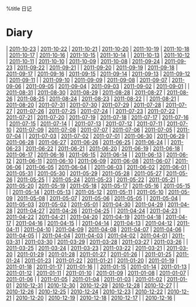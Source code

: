 %title 日记
= Diary =
| [[2011-10-23]] | [[2011-10-22]] | [[2011-10-21]] | [[2011-10-20]] | [[2011-10-19]] | [[2011-10-18]] | [[2011-10-17]] | [[2011-10-16]] | [[2011-10-15]] | [[2011-10-14]] |
| [[2011-10-13]] | [[2011-10-12]] | [[2011-10-11]] | [[2011-10-10]] | [[2011-10-09]] | [[2011-10-08]] | [[2011-09-24]] | [[2011-09-23]] | [[2011-09-22]] | [[2011-09-21]] |
| [[2011-09-20]] | [[2011-09-19]] | [[2011-09-18]] | [[2011-09-17]] | [[2011-09-16]] | [[2011-09-15]] | [[2011-09-14]] | [[2011-09-13]] | [[2011-09-12]] | [[2011-09-11]] |
| [[2011-09-10]] | [[2011-09-09]] | [[2011-09-08]] | [[2011-09-07]] | [[2011-09-06]] | [[2011-09-05]] | [[2011-09-04]] | [[2011-09-03]] | [[2011-09-02]] | [[2011-09-01]] |
| [[2011-08-31]] | [[2011-08-30]] | [[2011-08-29]] | [[2011-08-28]] | [[2011-08-27]] | [[2011-08-26]] | [[2011-08-25]] | [[2011-08-24]] | [[2011-08-23]] | [[2011-08-22]] |
| [[2011-08-21]] | [[2011-08-20]] | [[2011-07-31]] | [[2011-07-30]] | [[2011-07-29]] | [[2011-07-28]] | [[2011-07-27]] | [[2011-07-26]] | [[2011-07-25]] | [[2011-07-24]] |
| [[2011-07-23]] | [[2011-07-22]] | [[2011-07-21]] | [[2011-07-20]] | [[2011-07-19]] | [[2011-07-18]] | [[2011-07-17]] | [[2011-07-16]] | [[2011-07-15]] | [[2011-07-14]] |
| [[2011-07-13]] | [[2011-07-12]] | [[2011-07-11]] | [[2011-07-10]] | [[2011-07-09]] | [[2011-07-08]] | [[2011-07-07]] | [[2011-07-06]] | [[2011-07-05]] | [[2011-07-04]] |
| [[2011-07-03]] | [[2011-07-02]] | [[2011-07-01]] | [[2011-06-30]] | [[2011-06-29]] | [[2011-06-28]] | [[2011-06-27]] | [[2011-06-26]] | [[2011-06-25]] | [[2011-06-24]] |
| [[2011-06-23]] | [[2011-06-22]] | [[2011-06-21]] | [[2011-06-20]] | [[2011-06-19]] | [[2011-06-18]] | [[2011-06-17]] | [[2011-06-16]] | [[2011-06-15]] | [[2011-06-14]] |
| [[2011-06-13]] | [[2011-06-12]] | [[2011-06-11]] | [[2011-06-10]] | [[2011-06-09]] | [[2011-06-08]] | [[2011-06-07]] | [[2011-06-06]] | [[2011-06-05]] | [[2011-06-04]] |
| [[2011-06-03]] | [[2011-06-02]] | [[2011-06-01]] | [[2011-05-31]] | [[2011-05-30]] | [[2011-05-29]] | [[2011-05-28]] | [[2011-05-27]] | [[2011-05-26]] | [[2011-05-25]] |
| [[2011-05-24]] | [[2011-05-23]] | [[2011-05-22]] | [[2011-05-21]] | [[2011-05-20]] | [[2011-05-19]] | [[2011-05-18]] | [[2011-05-17]] | [[2011-05-16]] | [[2011-05-15]] |
| [[2011-05-14]] | [[2011-05-13]] | [[2011-05-12]] | [[2011-05-11]] | [[2011-05-10]] | [[2011-05-09]] | [[2011-05-08]] | [[2011-05-07]] | [[2011-05-06]] | [[2011-05-05]] |
| [[2011-05-04]] | [[2011-05-03]] | [[2011-05-02]] | [[2011-05-01]] | [[2011-04-30]] | [[2011-04-29]] | [[2011-04-28]] | [[2011-04-27]] | [[2011-04-26]] | [[2011-04-25]] |
| [[2011-04-24]] | [[2011-04-23]] | [[2011-04-22]] | [[2011-04-21]] | [[2011-04-20]] | [[2011-04-19]] | [[2011-04-18]] | [[2011-04-17]] | [[2011-04-16]] | [[2011-04-15]] |
| [[2011-04-14]] | [[2011-04-13]] | [[2011-04-12]] | [[2011-04-11]] | [[2011-04-10]] | [[2011-04-09]] | [[2011-04-08]] | [[2011-04-07]] | [[2011-04-06]] | [[2011-04-05]] |
| [[2011-04-04]] | [[2011-04-03]] | [[2011-04-02]] | [[2011-04-01]] | [[2011-03-31]] | [[2011-03-30]] | [[2011-03-29]] | [[2011-03-28]] | [[2011-03-27]] | [[2011-03-26]] |
| [[2011-03-25]] | [[2011-03-24]] | [[2011-03-23]] | [[2011-03-22]] | [[2011-03-21]] | [[2011-03-20]] | [[2011-01-29]] | [[2011-01-28]] | [[2011-01-27]] | [[2011-01-26]] |
| [[2011-01-25]] | [[2011-01-24]] | [[2011-01-23]] | [[2011-01-22]] | [[2011-01-21]] | [[2011-01-20]] | [[2011-01-19]] | [[2011-01-18]] | [[2011-01-17]] | [[2011-01-16]] |
| [[2011-01-15]] | [[2011-01-14]] | [[2011-01-13]] | [[2011-01-12]] | [[2011-01-11]] | [[2011-01-10]] | [[2011-01-09]] | [[2011-01-08]] | [[2011-01-07]] | [[2011-01-06]] |
| [[2011-01-05]] | [[2011-01-04]] | [[2011-01-03]] | [[2011-01-02]] | [[2011-01-01]] | [[2010-12-31]] | [[2010-12-30]] | [[2010-12-29]] | [[2010-12-28]] | [[2010-12-27]] |
| [[2010-12-26]] | [[2010-12-25]] | [[2010-12-24]] | [[2010-12-23]] | [[2010-12-22]] | [[2010-12-21]] | [[2010-12-20]] | [[2010-12-19]] | [[2010-12-18]] | [[2010-12-17]] |
| [[2010-12-16]] |

<!-- Last modified:  2011-10-23 21:51:35 -->
